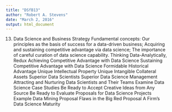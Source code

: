 ```yaml
---
title: "DSfB13"
author: "Robert A. Stevens"
date: "March 2, 2016"
output: html_document
---
```


13. Data Science and Business Strategy
Fundamental concepts: Our principles as the basis of success for a data-driven business; Acquiring and sustaining competitive advantage via data science; The importance of careful curation of data science capability.
Thinking Data-Analytically, Redux
Achieving Competitive Advantage with Data Science
Sustaining Competitive Advantage with Data Science
Formidable Historical Advantage
Unique Intellectual Property
Unique Intangible Collateral Assets
Superior Data Scientists
Superior Data Science Management
Attracting and Nurturing Data Scientists and Their Teams
Examine Data Science Case Studies
Be Ready to Accept Creative Ideas from Any Source
Be Ready to Evaluate Proposals for Data Science Projects
Example Data Mining Proposal
Flaws in the Big Red Proposal
A Firm's Data Science Maturity
